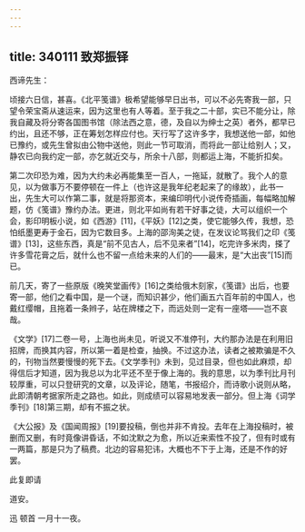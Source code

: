 ```yaml
---
---
---
```

title: 340111 致郑振铎
---




西谛先生：

顷接六日信，甚喜。《北平笺谱》极希望能够早日出书，可以不必先寄我一部，只望令荣宝斋从速运来，因为这里也有人等着。至于我之二十部，实已不能分让，除我自藏及将分寄各国图书馆（除法西之意，德，及自以为绅士之英）者外，都早已约出，且还不够，正在筹划怎样应付也。天行写了这许多字，我想送他一部，如他已豫约，或先生曾拟由公物中送他，则此一节可取消，而将此一部让给别人；又，静农已向我约定一部，亦乞就近交与，所余十八部，则都运上海，不能折扣矣。

第二次印恐为难，因为大约未必再能集至一百人，一拖延，就散了。我个人的意见，以为做事万不要停顿在一件上（也许这是我年纪老起来了的缘故），此书一出，先生大可以作第二事，就是将那资本，来编印明代小说传奇插画，每幅略加解题，仿《笺谱》豫约办法。更进，则北平如尚有若干好事之徒，大可以组织一个会，影印明板小说，如《西游》[11]，《平妖》[12]之类，使它能够久传，我想，恐怕纸墨更寿于金石，因为它数目多。上海的邵洵美之徒，在发议论骂我们之印《笺谱》[13]，这些东西，真是“前不见古人，后不见来者”[14]，吃完许多米肉，搽了许多雪花膏之后，就什么也不留一点给未来的人们的——最末，是“大出丧”[15]而已。

前几天，寄了一些原版《晚笑堂画传》[16]之类给俄木刻家，《笺谱》出后，也要寄一部，他们之看中国，是一个谜，而知识甚少，他们画五六百年前的中国人，也戴红缨帽，且拖着一条辫子，站在牌楼之下，而远处则一定有一座塔——岂不哀哉。

《文学》[17]二卷一号，上海也尚未见，听说又不准停刊，大约那办法是在利用旧招牌，而换其内容，所以第一着是检查，抽换。不过这办法，读者之被欺骗是不久的，刊物当然要慢慢的死下去。《文学季刊》未到，见过目录，但也如此麻烦，却得信后才知道，因为我总以为北平还不至于像上海的。我的意思，以为季刊比月刊较厚重，可以只登研究的文章，以及评论，随笔，书报绍介，而诗歌小说则从略，此即清朝考据家所走之路也。如此，则成绩可以容易地发表一部分。但上海《词学季刊》[18]第三期，却有不振之状。

《大公报》及《国闻周报》[19]要投稿，倒也并非不肯投。去年在上海投稿时，被删而又删，有时竟像讲昏话，不如沈默之为愈，所以近来索性不投了，但有时或有一两篇，那是只为了稿费。北边的容易犯讳，大概也不下于上海，还是不作的好罢。

此复即请

道安。

迅 顿首 一月十一夜。